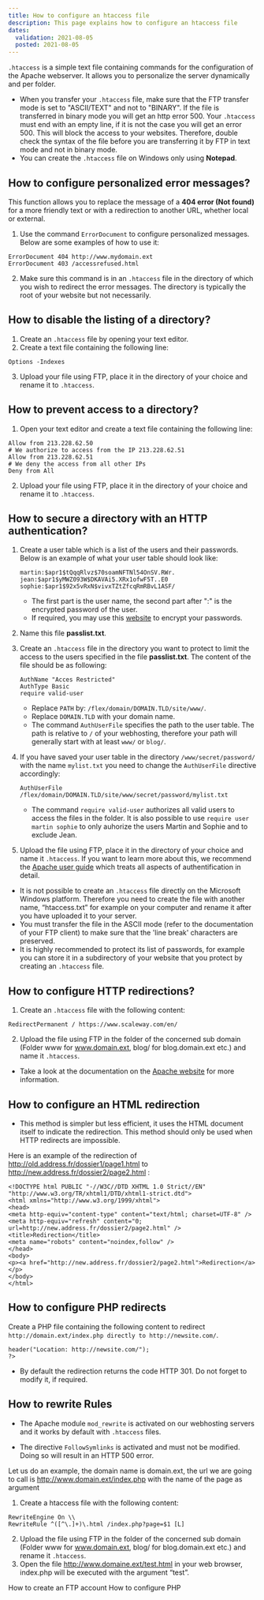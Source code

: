 ```yaml
---
title: How to configure an htaccess file
description: This page explains how to configure an htaccess file
dates:
  validation: 2021-08-05
  posted: 2021-08-05
---
```


`.htaccess` is a simple text file containing commands for the configuration of the Apache webserver. It allows you to personalize the server dynamically and per folder.

<Message type="important">

- When you transfer your `.htaccess` file, make sure that the FTP transfer mode is set to "ASCII/TEXT" and not to "BINARY". If the file is transferred in binary mode you will get an http error 500. Your `.htaccess` must end with an empty line, if it is not the case you will get an error 500. This will block the access to your websites. Therefore, double check the syntax of the file before you are transferring it by FTP in text mode and not in binary mode.
- You can create the `.htaccess` file on Windows only using **Notepad**.

</Message>

## How to configure personalized error messages? 

This function allows you to replace the message of a **404 error (Not found)** for a more friendly text or with a redirection to another URL, whether local or external.

1. Use the command `ErrorDocument` to configure personalized messages. Below are some examples of how to use it: 

  ```ErrorDocument 404 /myfile404.html
  ErrorDocument 404 http://www.mydomain.ext
  ErrorDocument 403 /accessrefused.html
  ```
2. Make sure this command is in an `.htaccess` file in the directory of which you wish to redirect the error messages. The directory is typically the root of your website but not necessarily.

## How to disable the listing of a directory? 

1. Create an `.htaccess` file by opening your text editor.
2. Create a text file containing the following line: 

  ```
  Options -Indexes
  ```

3. Upload your file using FTP, place it in the directory of your choice and rename it to `.htaccess`.


## How to prevent access to a directory? 

1. Open your text editor and create a text file containing the following line: 

  ```# We authorize to access from the IP 213.228.62.50
  Allow from 213.228.62.50
  # We authorize to access from the IP 213.228.62.51
  Allow from 213.228.62.51
  # We deny the access from all other IPs
  Deny from All
  ```
2. Upload your file using FTP, place it in the directory of your choice and rename it to `.htaccess`. 

## How to secure a directory with an HTTP authentication? 

1. Create a user table which is a list of the users and their passwords. Below is an example of what your user table should look like: 

    ```
    martin:$apr1$tQqqRlvz$70soamNFTNl54OnSV.RWr.
    jean:$apr1$yMWZ093W$DKAVAi5.XRx1ofwF5T..E0
    sophie:$apr1$92x5vRxN$vivxTZtZfcqRmRBvL1ASF/
    ```

   <Message type="note">

   - The first part is the user name, the second part after ":" is the encrypted password of the user.
   - If required, you may use this [website](https://hostingcanada.org/htpasswd-generator/) to encrypt your passwords.

   </Message>

2. Name this file **passlist.txt**.
3. Create an `.htaccess` file in the directory you want to protect to limit the access to the users specified in the file **passlist.txt**. The content of the file should be as following:

    ```AuthUserFile /PATH/passlist.txt
    AuthName "Acces Restricted"
    AuthType Basic
    require valid-user
    ```
   <Message type="important">

   - Replace `PATH` by: `/flex/domain/DOMAIN.TLD/site/www/`.
   - Replace `DOMAIN.TLD` with your domain name.
   - The command `AuthUserFile` specifies the path to the user table. The path is relative to `/` of your webhosting, therefore your path will generally start with at least `www/` or `blog/`.

   </Message>

4. If you have saved your user table in the directory `/www/secret/password/` with the name `mylist.txt` you need to change the `AuthUserFile` directive accordingly:

    ```
    AuthUserFile  /flex/domain/DOMAIN.TLD/site/www/secret/password/mylist.txt
    ```
   <Message type="note">

    - The command ```require valid-user``` authorizes all valid users to access the files in the folder. It is also possible to use ```require user martin sophie``` to only auhorize the users Martin and Sophie and to exclude Jean. 

   </Message>

5. Upload the file using FTP, place it in the directory of your choice and name it `.htaccess`. If you want to learn more about this, we recommend the [Apache user guide](https://httpd.apache.org/docs/) which treats all aspects of authentification in detail.

<Message type="important">

- It is not possible to create an `.htaccess` file directly on the Microsoft Windows platform. Therefore you need to create the file with another name, “htaccess.txt” for example on your computer and rename it after you have uploaded it to your server.
- You must transfer the file in the ASCII mode (refer to the documentation of your FTP client) to make sure that the 'line break' characters are preserved.
- It is highly recommended to protect its list of passwords, for example you can store it in a subdirectory of your website that you protect by creating an `.htaccess` file.

</Message>


## How to configure HTTP redirections? 


1. Create an `.htaccess` file with the following content: 

  ```# Redirection to the site Scaleway.com
  RedirectPermanent / https://www.scaleway.com/en/
  ```

2. Upload the file using FTP in the folder of the concerned sub domain (Folder www for www.domain.ext, blog/ for blog.domain.ext etc.) and name it `.htaccess`.

<Message type="tip">

- Take a look at the documentation on the [Apache website](http://httpd.apache.org/docs/2.0/mod/mod_alias.html) for more information. 

</Message>

## How to configure an HTML redirection

<Message type="note">

- This method is simpler but less efficient, it uses the HTML document itself to indicate the redirection. This method should only be used when HTTP redirects are impossible.

</Message>

Here is an example of the redirection of http://old.address.fr/dossier1/page1.html to http://new.address.fr/dossier2/page2.html : 

```<?xml version="1.0" encoding="UTF-8"?>
<!DOCTYPE html PUBLIC "-//W3C//DTD XHTML 1.0 Strict//EN" "http://www.w3.org/TR/xhtml1/DTD/xhtml1-strict.dtd">
<html xmlns="http://www.w3.org/1999/xhtml">
<head>
<meta http-equiv="content-type" content="text/html; charset=UTF-8" />
<meta http-equiv="refresh" content="0; url=http://new.address.fr/dossier2/page2.html" />
<title>Redirection</title>
<meta name="robots" content="noindex,follow" />
</head>
<body>
<p><a href="http://new.address.fr/dossier2/page2.html">Redirection</a></p>
</body>
</html>
```

## How to configure PHP redirects


Create a PHP file containing the following content to redirect `http://domain.ext/index.php directly to http://newsite.com/`.

```<?php
header("Location: http://newsite.com/");
?>
```

<Message type="note">

- By default the redirection returns the code HTTP 301. Do not forget to modify it, if required.

</Message>

## How to rewrite Rules

<Message type="important">

- The Apache module `mod_rewrite` is activated on our webhosting servers and it works by default with `.htaccess` files.

- The directive `FollowSymlinks` is activated and must not be modified. Doing so will result in an HTTP 500 error.

</Message>


Let us do an example, the domain name is domain.ext, the url we are going to call is http://www.domain.ext/index.php with the name of the page as argument

1. Create a htaccess file with the following content: 

  ``` 
  RewriteEngine On \\
  RewriteRule ^([^\.]+)\.html /index.php?page=$1 [L]
  ```
2. Upload the file using FTP in the folder of the concerned sub domain (Folder www for www.domain.ext, blog/ for blog.domain.ext etc.) and rename it `.htaccess`.
3. Open the file http://www.domaine.ext/test.html in your web browser, index.php will be executed with the argument “test”.

<Navigation title="See Also">
  <PreviousButton to="/webhosting/classic/how-to/create-ftp-account/">How to create an FTP account</PreviousButton>
  <NextButton to="/webhosting/classic/how-to/configure-php/">How to configure PHP</NextButton>
</Navigation> 